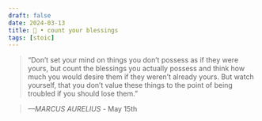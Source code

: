 ```yaml
---
draft: false 
date: 2024-03-13
title: 🗿 • count your blessings
tags: [stoic]
---
```


>  “Don’t set your mind on things you don’t possess as if they were yours, but count the blessings you actually possess and think how much you would desire them if they weren’t already yours. But watch yourself, that you don’t value these things to the point of being troubled if you should lose them.”

> *—MARCUS AURELIUS* - May 15th